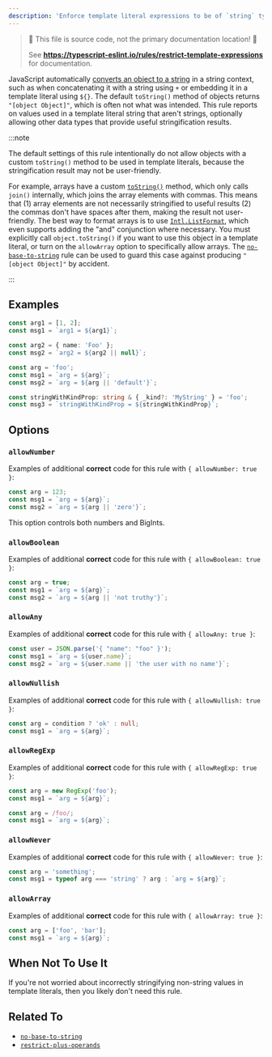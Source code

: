 ```yaml
---
description: 'Enforce template literal expressions to be of `string` type.'
---
```



> 🛑 This file is source code, not the primary documentation location! 🛑
>
> See **https://typescript-eslint.io/rules/restrict-template-expressions** for documentation.

JavaScript automatically [converts an object to a string](https://developer.mozilla.org/en-US/docs/Web/JavaScript/Reference/Global_Objects/String#string_coercion) in a string context, such as when concatenating it with a string using `+` or embedding it in a template literal using `${}`.
The default `toString()` method of objects returns `"[object Object]"`, which is often not what was intended.
This rule reports on values used in a template literal string that aren't strings, optionally allowing other data types that provide useful stringification results.

:::note

The default settings of this rule intentionally do not allow objects with a custom `toString()` method to be used in template literals, because the stringification result may not be user-friendly.

For example, arrays have a custom [`toString()`](https://developer.mozilla.org/en-US/docs/Web/JavaScript/Reference/Global_Objects/Array/toString) method, which only calls `join()` internally, which joins the array elements with commas. This means that (1) array elements are not necessarily stringified to useful results (2) the commas don't have spaces after them, making the result not user-friendly. The best way to format arrays is to use [`Intl.ListFormat`](https://developer.mozilla.org/en-US/docs/Web/JavaScript/Reference/Global_Objects/Intl/ListFormat), which even supports adding the "and" conjunction where necessary.
You must explicitly call `object.toString()` if you want to use this object in a template literal, or turn on the `allowArray` option to specifically allow arrays.
The [`no-base-to-string`](./no-base-to-string.mdx) rule can be used to guard this case against producing `"[object Object]"` by accident.

:::

## Examples

<Tabs>
<TabItem value="❌ Incorrect">

```ts
const arg1 = [1, 2];
const msg1 = `arg1 = ${arg1}`;

const arg2 = { name: 'Foo' };
const msg2 = `arg2 = ${arg2 || null}`;
```

</TabItem>
<TabItem value="✅ Correct">

```ts
const arg = 'foo';
const msg1 = `arg = ${arg}`;
const msg2 = `arg = ${arg || 'default'}`;

const stringWithKindProp: string & { _kind?: 'MyString' } = 'foo';
const msg3 = `stringWithKindProp = ${stringWithKindProp}`;
```

</TabItem>
</Tabs>

## Options

### `allowNumber`

Examples of additional **correct** code for this rule with `{ allowNumber: true }`:

```ts option='{ "allowNumber": true }' showPlaygroundButton
const arg = 123;
const msg1 = `arg = ${arg}`;
const msg2 = `arg = ${arg || 'zero'}`;
```

This option controls both numbers and BigInts.

### `allowBoolean`

Examples of additional **correct** code for this rule with `{ allowBoolean: true }`:

```ts option='{ "allowBoolean": true }' showPlaygroundButton
const arg = true;
const msg1 = `arg = ${arg}`;
const msg2 = `arg = ${arg || 'not truthy'}`;
```

### `allowAny`

Examples of additional **correct** code for this rule with `{ allowAny: true }`:

```ts option='{ "allowAny": true }' showPlaygroundButton
const user = JSON.parse('{ "name": "foo" }');
const msg1 = `arg = ${user.name}`;
const msg2 = `arg = ${user.name || 'the user with no name'}`;
```

### `allowNullish`

Examples of additional **correct** code for this rule with `{ allowNullish: true }`:

```ts option='{ "allowNullish": true }' showPlaygroundButton
const arg = condition ? 'ok' : null;
const msg1 = `arg = ${arg}`;
```

### `allowRegExp`

Examples of additional **correct** code for this rule with `{ allowRegExp: true }`:

```ts option='{ "allowRegExp": true }' showPlaygroundButton
const arg = new RegExp('foo');
const msg1 = `arg = ${arg}`;
```

```ts option='{ "allowRegExp": true }' showPlaygroundButton
const arg = /foo/;
const msg1 = `arg = ${arg}`;
```

### `allowNever`

Examples of additional **correct** code for this rule with `{ allowNever: true }`:

```ts option='{ "allowNever": true }' showPlaygroundButton
const arg = 'something';
const msg1 = typeof arg === 'string' ? arg : `arg = ${arg}`;
```

### `allowArray`

Examples of additional **correct** code for this rule with `{ allowArray: true }`:

```ts option='{ "allowArray": true }' showPlaygroundButton
const arg = ['foo', 'bar'];
const msg1 = `arg = ${arg}`;
```

## When Not To Use It

If you're not worried about incorrectly stringifying non-string values in template literals, then you likely don't need this rule.

## Related To

- [`no-base-to-string`](./no-base-to-string.mdx)
- [`restrict-plus-operands`](./restrict-plus-operands.mdx)
